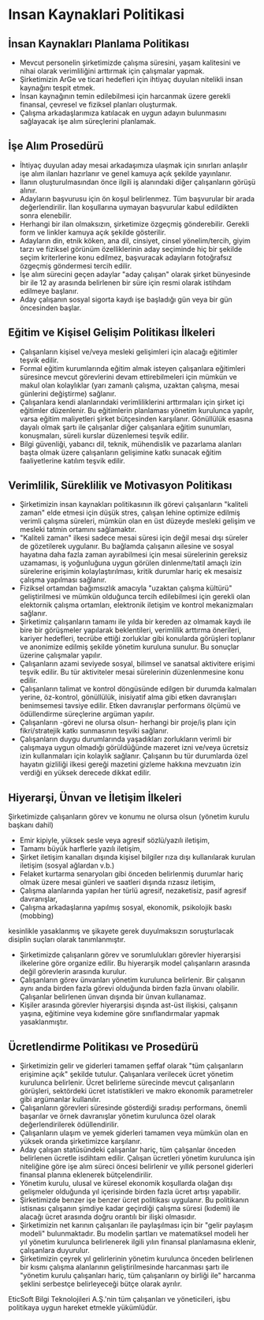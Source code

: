 # Insan Kaynaklari Politikasi

## İnsan Kaynakları Planlama Politikası

* Mevcut personelin şirketimizde çalışma süresini, yaşam kalitesini ve nihai olarak verimliliğini arttırmak için çalışmalar yapmak.
* Şirketimizin ArGe ve ticari hedefleri için ihtiyaç duyulan nitelikli insan kaynağını tespit etmek.
* İnsan kaynağının temin edilebilmesi için harcanmak üzere gerekli finansal, çevresel ve fiziksel planları oluşturmak.
* Çalışma arkadaşlarımıza katılacak en uygun adayın bulunmasını sağlayacak işe alım süreçlerini planlamak.

## İşe Alım Prosedürü

* İhtiyaç duyulan aday mesai arkadaşımıza ulaşmak için sınırları anlaşılır işe alım ilanları hazırlanır ve genel kamuya açık şekilde yayınlanır.
* İlanın oluşturulmasından önce ilgili iş alanındaki diğer çalışanların görüşü alınır.
* Adayların başvurusu için ön koşul belirlenmez. Tüm başvurular bir arada değerlendirilir. İlan koşullarına uymayan başvurular kabul edildikten sonra elenebilir.
* Herhangi bir ilan olmaksızın, şirketimize özgeçmiş gönderebilir. Gerekli form ve linkler kamuya açık şekilde gösterilir.
* Adayların din, etnik köken, ana dil, cinsiyet, cinsel yönelim/tercih, giyim tarzı ve fiziksel görünüm özelliklerinin aday seçiminde hiç bir şekilde seçim kriterlerine konu edilmez, başvuracak adayların fotoğrafsız özgeçmiş göndermesi tercih edilir.
* İşe alım sürecini geçen adaylar "aday çalışan" olarak şirket bünyesinde bir ile 12 ay arasında belirlenen bir süre için resmi olarak istihdam edilmeye başlanır.
* Aday çalışanın sosyal sigorta kaydı işe başladığı gün veya bir gün öncesinden başlar.

## Eğitim ve Kişisel Gelişim Politikası İlkeleri

* Çalışanların kişisel ve/veya mesleki gelişimleri için alacağı eğitimler teşvik edilir.
* Formal eğitim kurumlarında eğitim almak isteyen çalışanlara eğitimleri süresince mevcut görevlerini devam ettirebilmeleri için mümkün ve makul olan kolaylıklar (yarı zamanlı çalışma, uzaktan çalışma, mesai günlerini değiştirme) sağlanır.
* Çalışanlara kendi alanlarındaki verimliliklerini arttırmaları için şirket içi eğitimler düzenlenir. Bu eğitimlerin planlaması yönetim kurulunca yapılır, varsa eğitim maliyetleri şirket bütçesinden karşılanır. Gönüllülük esasına dayalı olmak şartı ile çalışanlar diğer çalışanlara eğitim sunumları, konuşmaları, süreli kurslar düzenlemesi teşvik edilir.
* Bilgi güvenliği, yabancı dil, teknik, mühendislik ve pazarlama alanları başta olmak üzere çalışanların gelişimine katkı sunacak eğitim faaliyetlerine katılım teşvik edilir.

## Verimlilik, Süreklilik ve Motivasyon Politikası

* Şirketimizin insan kaynakları politikasının ilk görevi çalışanların "kaliteli zaman" elde etmesi için düşük stres, çalışan lehine optimize edilmiş verimli çalışma süreleri, mümkün olan en üst düzeyde mesleki gelişim ve mesleki tatmin ortamını sağlamaktır.
* "Kaliteli zaman" ilkesi sadece mesai süresi için değil mesai dışı süreler de gözetilerek uygulanır. Bu bağlamda çalışanın ailesine ve sosyal hayatına daha fazla zaman ayırabilmesi için mesai sürelerinin gereksiz uzamaması, iş yoğunluğuna uygun görülen dinlenme/tatil amaçlı izin sürelerine erişimin kolaylaştırılması, kritik durumlar hariç ek mesaisiz çalışma yapılması sağlanır.
* Fiziksel ortamdan bağımsızlık amacıyla "uzaktan çalışma kültürü" geliştirilmesi ve mümkün olduğunca tercih edilebilmesi için gerekli olan elektornik çalışma ortamları, elektronik iletişim ve kontrol mekanizmaları sağlanır.
* Şirketimiz çalışanların tamamı ile yılda bir kereden az olmamak kaydı ile bire bir görüşmeler yapılarak beklentileri, verimlilik arttırma önerileri, kariyer hedefleri, tecrübe ettiği zorluklar gibi konularda görüşleri toplanır ve anonimize edilmiş şekilde yönetim kuruluna sunulur. Bu sonuçlar üzerine çalışmalar yapılır.
* Çalışanların azami seviyede sosyal, bilimsel ve sanatsal aktivitere erişimi teşvik edilir. Bu tür aktiviteler mesai sürelerinin düzenlenmesine konu edilir.
* Çalışanların talimat ve kontrol döngüsünde edilgen bir durumda kalmaları yerine, öz-kontrol, gönüllülük, inisiyatif alma gibi etken davranışları benimsemesi tavsiye edilir. Etken davranışlar performans ölçümü ve ödüllendirme süreçlerine argüman yapılır.
* Çalışanların -görevi ne olursa olsun- herhangi bir proje/iş planı için fikri/stratejik katkı sunmasının teşviki sağlanır.
* Çalışanların duygu durumlarında yaşadıkları zorlukların verimli bir çalışmaya uygun olmadığı görüldüğünde mazeret izni ve/veya ücretsiz izin kullanmaları için kolaylık sağlanır. Çalışanın bu tür durumlarda özel hayatın gizliliği ilkesi gereği mazetini gizleme hakkına mevzuatın izin verdiği en yüksek derecede dikkat edilir.

## Hiyerarşi, Ünvan ve İletişim İlkeleri

Şirketimizde çalışanların görev ve konumu ne olursa olsun (yönetim kurulu başkanı dahil)

* Emir kipiyle, yüksek sesle veya agresif sözlü/yazılı iletişim,
* Tamamı büyük harflerle yazılı iletişim,
* Şirket iletişim kanalları dışında kişisel bilgiler rıza dışı kullanılarak kurulan iletişim (sosyal ağlardan v.b.)
* Felaket kurtarma senaryoları gibi önceden belirlenmiş durumlar hariç olmak üzere mesai günleri ve saatleri dışında rızasız iletişim,
* Çalışma alanlarında yapılan her türlü agresif, nezaketisiz, pasif agresif davranışlar,
* Çalışma arkadaşlarına yapılmış sosyal, ekonomik, psikolojik baskı (mobbing)

kesinlikle yasaklanmış ve şikayete gerek duyulmaksızın soruşturlacak disiplin suçları olarak tanımlanmıştır.

* Şirketimizde çalışanların görev ve sorumlulukları görevler hiyerarşisi ilkelerine göre organize edilir. Bu hiyerarşik model çalışanların arasında değil görevlerin arasında kurulur.
* Çalışanların görev ünvanları yönetim kurulunca belirlenir. Bir çalışanın aynı anda birden fazla görevi olduğunda birden fazla ünvanı olabilir. Çalışanlar belirlenen ünvan dışında bir ünvan kullanamaz.
* Kişiler arasında görevler hiyerarşisi dışında ast-üst ilişkisi, çalışanın yaşına, eğitimine veya kıdemine göre sınıflandırmalar yapmak yasaklanmıştır.

## Ücretlendirme Politikası ve Prosedürü

* Şirketimizin gelir ve giderleri tamamen şeffaf olarak "tüm çalışanların erişimine açık" şekilde tutulur. Çalışanlara verilecek ücret yönetim kurulunca belirlenir. Ücret belirleme sürecinde mevcut çalışanların görüşleri, sektördeki ücret istatistikleri ve makro ekonomik parametreler gibi argümanlar kullanılır.
* Çalışanların görevleri süresinde gösterdiği sıradışı performans, önemli başarılar ve örnek davranışlar yönetim kurulunca özel olarak değerlendirilerek ödüllendirilir.
* Çalışanların ulaşım ve yemek giderleri tamamen veya mümkün olan en yüksek oranda şirketimizce karşılanır.
* Aday çalışan statüsündeki çalışanlar hariç, tüm çalışanlar önceden belirlenen ücretle isdihtam edilir. Çalışan ücretleri yönetim kurulunca işin niteliğine göre işe alım süreci öncesi belirlenir ve yıllık personel giderleri finansal planına eklenerek bütçelendirilir.
* Yönetim kurulu, ulusal ve küresel ekonomik koşullarda olağan dışı gelişmeler olduğunda yıl içerisinde birden fazla ücret artışı yapabilir.
* Şirketimizde benzer işe benzer ücret politikası uygulanır. Bu politikanın istisnası çalışanın şimdiye kadar geçirdiği çalışma süresi (kıdemi) ile alacağı ücret arasında doğru orantılı bir ilişki olmasıdır.
* Şirketimizin net karının çalışanları ile paylaşılması için bir "gelir paylaşım modeli" bulunmaktadır. Bu modelin şartları ve matematiksel modeli her yıl yönetim kurulunca belirlenerek ilgili yılın finansal planlamasına eklenir, çalışanlara duyurulur.
* Şirketimizin çeyrek yıl gelirlerinin yönetim kurulunca önceden belirlenen bir kısmı çalışma alanlarının geliştirilmesinde harcanması şartı ile "yönetim kurulu çalışanları hariç, tüm çalışanların oy birliği ile" harcanma şeklini serbestçe belirleyeceği bütçe olarak ayrılır.

EticSoft Bilgi Teknolojileri A.Ş.'nin tüm çalışanları ve yöneticileri, işbu politikaya uygun hareket etmekle yükümlüdür.
